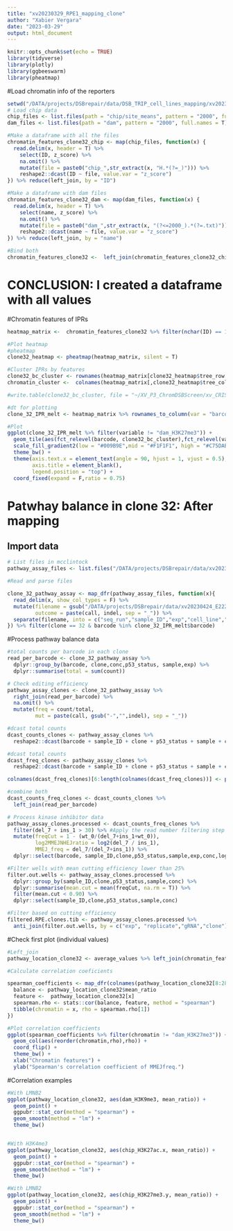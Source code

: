 ```yaml
---
title: "xv20230329_RPE1_mapping_clone"
author: "Xabier Vergara"
date: "2023-03-29"
output: html_document
---
```


```r
knitr::opts_chunk$set(echo = TRUE)
library(tidyverse)
library(plotly)
library(ggbeeswarm)
library(pheatmap)
```


#Load chromatin info of the reporters
```r
setwd("/DATA/projects/DSBrepair/data/DSB_TRIP_cell_lines_mapping/xv20230330_RPE_clone32_mapping/")
# Load chip data
chip_files <- list.files(path = "chip/site_means", pattern = "2000", full.names = T)
dam_files <- list.files(path = "dam", pattern = "2000", full.names = T)

#Make a dataframe with all the files
chromatin_features_clone32_chip <- map(chip_files, function(x) {
  read.delim(x, header = T) %>%
    select(ID, z_score) %>%
    na.omit() %>%
    mutate(file = paste0("chip_",str_extract(x, "H.*(?=_)"))) %>%
    reshape2::dcast(ID ~ file, value.var = "z_score")
}) %>% reduce(left_join, by = "ID")

#Make a dataframe with dam files
chromatin_features_clone32_dam <- map(dam_files, function(x) {
  read.delim(x, header = T) %>%
    select(name, z_score) %>%
    na.omit() %>%
    mutate(file = paste0("dam_",str_extract(x, "(?<=2000_).*(?=.txt)"))) %>%
    reshape2::dcast(name ~ file, value.var = "z_score")
}) %>% reduce(left_join, by = "name")

#Bind both
chromatin_features_clone32 <-  left_join(chromatin_features_clone32_chip, chromatin_features_clone32_dam, by = c("ID"="name"))


```
# CONCLUSION: I created a dataframe with all values

#Chromatin features of IPRs
```r

heatmap_matrix <-  chromatin_features_clone32 %>% filter(nchar(ID) == 16) %>% column_to_rownames(var = "ID")

#Plot heatmap
#pheatmap
clone32_heatmap <- pheatmap(heatmap_matrix, silent = T)

#Cluster IPRs by features
clone32_bc_cluster <- rownames(heatmap_matrix[clone32_heatmap$tree_row[["order"]],])
chromatin_cluster <-  colnames(heatmap_matrix[,clone32_heatmap$tree_col[["order"]]])

#write.table(clone32_bc_cluster, file = "~/XV_P3_ChromDSBScreen/xv_CRISPR_screen_figures/data/processed_data/figures/xv20220927_barcode_clustering.txt")

#dt for plotting
clone_32_IPR_melt <- heatmap_matrix %>% rownames_to_column(var = "barcode") %>% reshape2::melt(value.name = "z_score", var.name = "feature")

#Plot
ggplot(clone_32_IPR_melt %>% filter(variable != "dam_H3K27me3")) + 
  geom_tile(aes(fct_relevel(barcode, clone32_bc_cluster),fct_relevel(variable,chromatin_cluster), fill = z_score)) +
  scale_fill_gradient2(low = "#009B9E",mid = "#F1F1F1", high = "#C75DAB", limits = c(-2,2), oob =scales::squish)  + 
  theme_bw() + 
  theme(axis.text.x = element_text(angle = 90, hjust = 1, vjust = 0.5),
        axis.title = element_blank(), 
        legend.position = "top") + 
  coord_fixed(expand = F,ratio = 0.75)


```

# Patwhay balance in clone 32: After mapping

## Import data
```r
# List files in mcclintock
pathway_assay_files <- list.files("/DATA/projects/DSBrepair/data/xv20230424_E2222_RPE1_kinase_inh/indelPCR_counts",pattern = '*[.]co', full.names = T) 

#Read and parse files

clone_32_pathway_assay <- map_dfr(pathway_assay_files, function(x){
  read_delim(x, show_col_types = F) %>% 
  mutate(filename = gsub("/DATA/projects/DSBrepair/data/xv20230424_E2222_RPE1_kinase_inh/indelPCR_counts/","",x),
         outcome = paste(call, indel, sep = "_")) %>%
  separate(filename, into = c("seq_run","sample_ID","exp","cell_line","clone","p53_status","sample","conc"))
}) %>% filter(clone == 32 & barcode %in% clone_32_IPR_melt$barcode)

```

#Process pathway balance data
```r
#total counts per barcode in each clone
read_per_barcode <- clone_32_pathway_assay %>%
  dplyr::group_by(barcode, clone,conc,p53_status, sample,exp) %>%
  dplyr::summarise(total = sum(count))

# Check editing efficiency
pathway_assay_clones <- clone_32_pathway_assay %>% 
  right_join(read_per_barcode) %>%
  na.omit() %>%
  mutate(freq = count/total,
         mut = paste(call, gsub("-","",indel), sep = "_"))

#dcast total counts
dcast_counts_clones <- pathway_assay_clones %>% 
  reshape2::dcast(barcode + sample_ID + clone + p53_status + sample + conc + exp ~ mut, value.var = "count", fill=0, fun.aggregate = mean)

#dcast total counts
dcast_freq_clones <- pathway_assay_clones %>% 
  reshape2::dcast(barcode + sample_ID + clone + p53_status + sample + conc + exp ~ mut, value.var = "freq", fill= 0, fun.aggregate = mean)

colnames(dcast_freq_clones)[6:length(colnames(dcast_freq_clones))] <- paste0("freq_", colnames(dcast_counts_clones)[6:length(dcast_counts_clones)])

#combine both
dcast_counts_freq_clones <- dcast_counts_clones %>%
  left_join(read_per_barcode)

# Process kinase inhibitor data
pathway_assay_clones.processed <- dcast_counts_freq_clones %>% 
  filter(del_7 + ins_1 > 30) %>% #Apply the read number filtering step
  mutate(freqCut = 1 - (wt_0/(del_7+ins_1+wt_0)),
         log2MMEJNHEJratio = log2(del_7 / ins_1),
         MMEJ_freq = del_7/(del_7+ins_1)) %>%
  dplyr::select(barcode, sample_ID,clone,p53_status,sample,exp,conc,log2MMEJNHEJratio,MMEJ_freq,freqCut, del_7, ins_1, wt_0,total)  %>% distinct()

#Filter wells with mean cutting efficiency lower than 25%
filter.out.wells <- pathway_assay_clones.processed %>% 
  dplyr::group_by(sample_ID,clone,p53_status,sample,conc) %>%
  dplyr::summarise(mean.cut = mean(freqCut, na.rm = T)) %>%
  filter(mean.cut < 0.90) %>% 
  dplyr::select(sample_ID,clone,p53_status,sample,conc)

#Filter based on cutting efficiency
filtered.RPE.clones.tib <- pathway_assay_clones.processed %>% 
  anti_join(filter.out.wells, by = c("exp", "replicate","gRNA","clone"))
```

#Check first plot (individual values)
```r
#Left_join
pathway_location_clone32 <- average_values %>% left_join(chromatin_features_clone32, by = c("barcode" = "ID"))

#Calculate correlation coeficients

spearman_coefficients <- map_dfr(colnames(pathway_location_clone32[8:28]), function(x){
  balance <- pathway_location_clone32$mean_ratio
  feature <-  pathway_location_clone32[x]
  spearman.rho <- stats::cor(balance, feature, method = "spearman")
  tibble(chromatin = x, rho = spearman.rho[1])
})

#Plot correlation coefficients
ggplot(spearman_coefficients %>% filter(chromatin != "dam_H3K27me3")) + 
  geom_col(aes(reorder(chromatin,rho),rho)) + 
  coord_flip() +
  theme_bw() + 
  xlab("Chromatin features") +
  ylab("Spearman's correlation coefficient of MMEJfreq.")

```

#Correlation examples
```r
#With LMNB2
ggplot(pathway_location_clone32, aes(dam_H3K9me3, mean_ratio)) + 
  geom_point() +
  ggpubr::stat_cor(method = "spearman") +
  geom_smooth(method = "lm") +
  theme_bw()


#With H3K4me3
ggplot(pathway_location_clone32, aes(chip_H3K27ac.x, mean_ratio)) + 
  geom_point() +
  ggpubr::stat_cor(method = "spearman") +
  geom_smooth(method = "lm") +
  theme_bw()

#With LMNB2
ggplot(pathway_location_clone32, aes(chip_H3K27me3.y, mean_ratio)) + 
  geom_point() +
  ggpubr::stat_cor(method = "spearman") +
  geom_smooth(method = "lm") +
  theme_bw()


```
